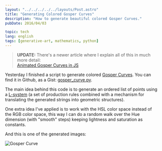 ```yaml
---
layout: "../../../../../layouts/Post.astro"
title: "Generating Colored Gosper Curves"
description: "How to generate beautiful colored Gosper Curves."
pubDate: 2016/04/03

topic: tech
lang: english
tags: [generative-art, mathematics, python]
---
```


> **UPDATE:** There's a newer article where I explain all of this in much more
detail:<br/>
[Animated Gosper Curves in JS](/blog/2022/12/08/animated-gosper-curve-in-ts/)

Yesterday I finished a script to generate colored [Gosper Curves](https://en.wikipedia.org/wiki/Gosper_curve). You can
find it in Github, as a Gist:
[gosper_curve.py](https://gist.github.com/castarco/58826fa6a880cff69e1d987ce2037a1f).

The main idea behind this code is to generate an ordered list of points using a
[L-system](https://en.wikipedia.org/wiki/L-system) (a set of production rules combined with a mechanism for translating
the generated strings into geometric structures).

One extra idea I've applied is to work with the HSL color space instead of the RGB color space, this way I can do a
random walk over the Hue dimension (with "smooth" steps) keeping lightness and saturation as constants.

And this is one of the generated images:

![Gosper Curve](/images/blog/2016_gosper_curve.png)
